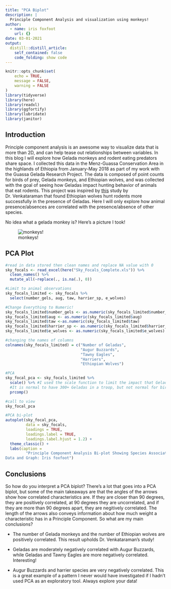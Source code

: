 ```yaml
---
title: "PCA Biplot"
description: |
  Principle Component Analysis and visualization using monkeys!
author:
  - name: iris foxfoot
    url: {}
date: 03-01-2021
output:
  distill::distill_article:
    self_contained: false
    code_folding: show code
---
```



```r
knitr::opts_chunk$set(
	echo = TRUE,
	message = FALSE,
	warning = FALSE
)
library(tidyverse)
library(here)
library(readxl)
library(ggfortify)
library(lubridate)
library(janitor)
```

## Introduction
Principle component analysis is an awesome way to visualize data that is more than 2D, and can help tease out relationships between variables. In this blog I will explore how Gelada monkeys and rodent eating predators share space. I collected this data in the Menz-Guassa Conservation Area in the highlands of Ethiopia from January-May 2018 as part of my work with the Guassa Gelada Research Project. The data is composed of point counts for birds of prey, Gelada monkeys, and Ethiopian wolves, and was collected with the goal of seeing how Geladas impact hunting behavior of animals that eat rodents. This project was inspired by [this](https://academic.oup.com/jmammal/article/96/1/129/864820) study by Dr. Venkataraman that found Ethiopian wolves hunt rodents more successfully in the presence of Geladas. Here I will only explore how animal presence/absences are correlated with the presence/absence of other species.

No idea what a gelada monkey is? Here's a picture I took!

![monkeys!](gelada_family.png)


## PCA Plot
```r
#read in data stored then clean names and replace NA value with 0
sky_focals <- read_excel(here("Sky_Focals_Complete.xls")) %>% 
  clean_names() %>% 
  mutate_all(~replace(., is.na(.), 0))

#Limit to animal observations
sky_focals_limited <- sky_focals %>% 
  select(number_gels, aug, taw, harrier_sp, e_wolves)

#Change Everything to Numeric!
sky_focals_limited$number_gels <- as.numeric(sky_focals_limited$number_gels)
sky_focals_limited$aug <- as.numeric(sky_focals_limited$aug)
sky_focals_limited$taw <-as.numeric(sky_focals_limited$taw)
sky_focals_limited$harrier_sp <- as.numeric(sky_focals_limited$harrier_sp)
sky_focals_limited$e_wolves <- as.numeric(sky_focals_limited$e_wolves)

#changing the names of columns
colnames(sky_focals_limited) = c("Number of Geladas", 
                                 "Augur Buzzards", 
                                 "Tawny Eagles", 
                                 "Harriers", 
                                 "Ethiopian Wolves")

#PCA
sky_focal_pca <- sky_focals_limited %>%
  scale() %>% #I used the scale function to limit the impact that Geladas would have on the variance. 
  #It is normal to have 300+ Geladas in a troop, but not normal for birds of prey to group together.
  prcomp()

#call to view
sky_focal_pca

#PCA bi-plot
autoplot(sky_focal_pca, 
         data = sky_focals,
         loadings = TRUE, 
         loadings.label = TRUE,
         loadings.label.hjust = 1.2) +
  theme_classic() +
  labs(caption = 
         "Principle Component Analysis Bi-plot Showing Species Associations in the Highlands of Ethiopia.
Data and Graph: Iris foxfoot") 
```

## Conclusions

So how do you interpret a PCA biplot? There's a lot that goes into a PCA biplot, but some of the main takeaways are that the angles of the arrows show how correlated characteristics are. If they are closer than 90 degrees, they are positively correlated, at 90 degrees they are uncorrelated, and if they are more than 90 degrees apart, they are negitively correlated. The length of the arrows also conveys information about how much weight a characteristic has in a Principle Component. So what are my main conclusions?

- The number of Gelada monkeys and the number of Ethiopian wolves are positively correlated. This result upholds Dr. Venkataraman's study!

- Geladas are moderately negatively correlated with Augur Buzzards, while Geladas and Tawny Eagles are more negatively correlated. Interesting!

- Augur Buzzards and harrier species are very negatively correlated. This is a great example of a pattern I never would have investigated if I hadn't used PCA as an exploratory tool. Always explore your data!

